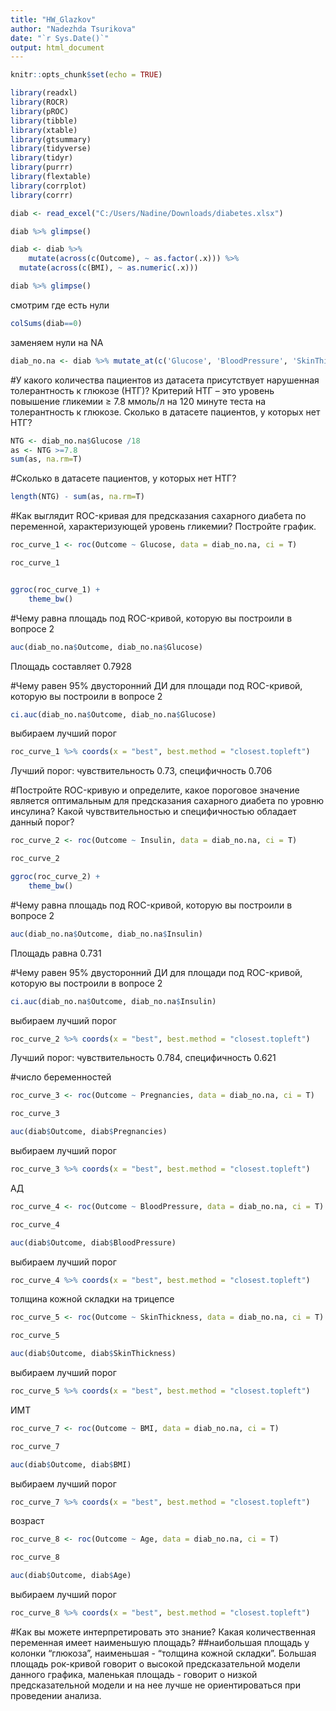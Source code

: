 ---
title: "HW_Glazkov"
author: "Nadezhda Tsurikova"
date: "`r Sys.Date()`"
output: html_document
---

```{r setup, include=FALSE}
knitr::opts_chunk$set(echo = TRUE)
```

```{r}
library(readxl)
library(ROCR)
library(pROC)
library(tibble)
library(xtable)
library(gtsummary)
library(tidyverse)
library(tidyr)
library(purrr)
library(flextable)
library(corrplot)
library(corrr)
```

```{r}
diab <- read_excel("C:/Users/Nadine/Downloads/diabetes.xlsx")

diab %>% glimpse()
```

```{r}
diab <- diab %>% 
    mutate(across(c(Outcome), ~ as.factor(.x))) %>%
  mutate(across(c(BMI), ~ as.numeric(.x)))

diab %>% glimpse()
```



смотрим где есть нули

```{r}
colSums(diab==0)
```

заменяем нули на NA

```{r}
diab_no.na <- diab %>% mutate_at(c('Glucose', 'BloodPressure', 'SkinThickness', 'Insulin'), ~na_if(., 0))
```

#У какого количества пациентов из датасета присутствует нарушенная  толерантность к глюкозе (НТГ)? Критерий НТГ – это уровень повышение гликемии  ≥ 7.8 ммоль/л на 120 минуте теста на толерантность к глюкозе. Сколько в датасете  пациентов, у которых нет НТГ? 

```{r}
NTG <- diab_no.na$Glucose /18
as <- NTG >=7.8
sum(as, na.rm=T)

```
#Сколько в датасете  пациентов, у которых нет НТГ? 

```{r}
length(NTG) - sum(as, na.rm=T)
```
#Как выглядит ROC-кривая для предсказания сахарного диабета по переменной,  характеризующей уровень гликемии? Постройте график. 

```{r}

roc_curve_1 <- roc(Outcome ~ Glucose, data = diab_no.na, ci = T)

roc_curve_1



```

```{r, fig.height= 3, fig.width=3, dpi=300}

ggroc(roc_curve_1) + 
    theme_bw()

```




#Чему равна площадь под ROC-кривой, которую вы построили в вопросе 2

```{r}

auc(diab_no.na$Outcome, diab_no.na$Glucose)

```

Площадь составляет 0.7928


#Чему равен 95% двусторонний ДИ для площади под ROC-кривой, которую вы  построили в вопросе 2

```{r}
ci.auc(diab_no.na$Outcome, diab_no.na$Glucose)
```

выбираем лучший порог

```{r}
roc_curve_1 %>% coords(x = "best", best.method = "closest.topleft")
```
Лучший порог: чувствительность 0.73, специфичность 0.706

#Постройте ROC-кривую и определите, какое пороговое значение является  оптимальным для предсказания сахарного диабета по уровню инсулина? Какой  чувствительностью и специфичностью обладает данный порог?

```{r}
roc_curve_2 <- roc(Outcome ~ Insulin, data = diab_no.na, ci = T)

roc_curve_2

```

```{r, fig.height= 3, fig.width=3, dpi=300}

ggroc(roc_curve_2) + 
    theme_bw()
```

#Чему равна площадь под ROC-кривой, которую вы построили в вопросе 2

```{r}

auc(diab_no.na$Outcome, diab_no.na$Insulin)

```

Площадь равна 0.731

#Чему равен 95% двусторонний ДИ для площади под ROC-кривой, которую вы  построили в вопросе 2

```{r}
ci.auc(diab_no.na$Outcome, diab_no.na$Insulin)
```

выбираем лучший порог

```{r}
roc_curve_2 %>% coords(x = "best", best.method = "closest.topleft")
```
Лучший порог: чувствительность 0.784, специфичность 0.621

#число беременностей

```{r}
roc_curve_3 <- roc(Outcome ~ Pregnancies, data = diab_no.na, ci = T)

roc_curve_3

```


```{r}
auc(diab$Outcome, diab$Pregnancies)
```

выбираем лучший порог

```{r}
roc_curve_3 %>% coords(x = "best", best.method = "closest.topleft")
```


АД

```{r}
roc_curve_4 <- roc(Outcome ~ BloodPressure, data = diab_no.na, ci = T)

roc_curve_4

```


```{r}
auc(diab$Outcome, diab$BloodPressure)
```

выбираем лучший порог

```{r}
roc_curve_4 %>% coords(x = "best", best.method = "closest.topleft")
```



толщина кожной складки на трицепсе

```{r}
roc_curve_5 <- roc(Outcome ~ SkinThickness, data = diab_no.na, ci = T)

roc_curve_5

```


```{r}
auc(diab$Outcome, diab$SkinThickness)
```

выбираем лучший порог

```{r}
roc_curve_5 %>% coords(x = "best", best.method = "closest.topleft")
```



ИМТ
```{r}
roc_curve_7 <- roc(Outcome ~ BMI, data = diab_no.na, ci = T)

roc_curve_7

```


```{r}
auc(diab$Outcome, diab$BMI)
```

выбираем лучший порог

```{r}
roc_curve_7 %>% coords(x = "best", best.method = "closest.topleft")
```

возраст

```{r}
roc_curve_8 <- roc(Outcome ~ Age, data = diab_no.na, ci = T)

roc_curve_8

```


```{r}
auc(diab$Outcome, diab$Age)
```

выбираем лучший порог

```{r}
roc_curve_8 %>% coords(x = "best", best.method = "closest.topleft")
```



#Как вы можете интерпретировать это знание? Какая  количественная переменная имеет наименьшую площадь? 
##наибольшая площадь у колонки "глюкоза", наименьшая - "толщина кожной складки". Большая площадь рок-кривой говорит о высокой предсказательной модели данного графика, маленькая площадь - говорит о низкой предсказательной модели и на нее лучше не ориентироваться при проведении анализа.
